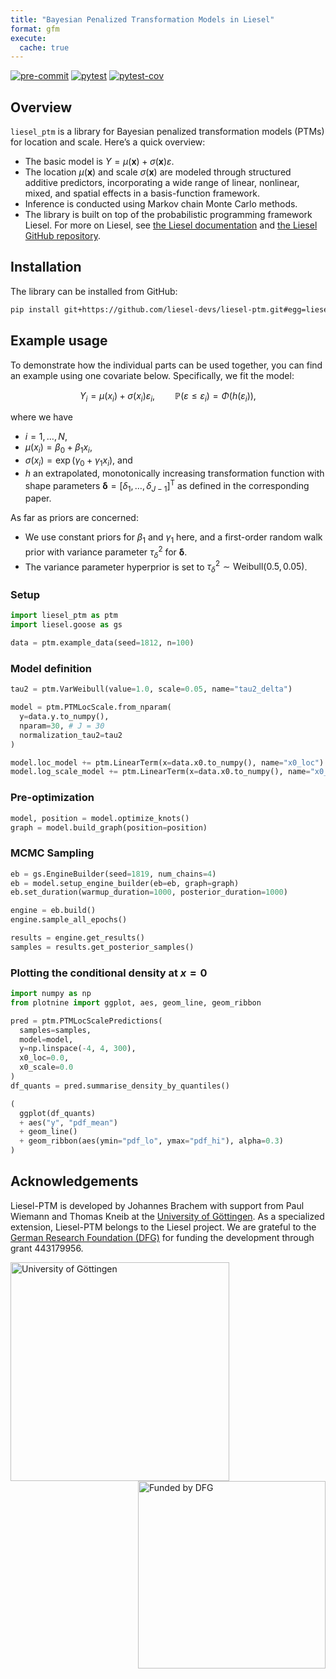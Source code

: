 ```yaml
---
title: "Bayesian Penalized Transformation Models in Liesel"
format: gfm
execute:
  cache: true
---
```



[![pre-commit](https://github.com/liesel-devs/liesel-ptm/actions/workflows/pre-commit.yml/badge.svg)](https://github.com/liesel-devs/liesel-ptm/actions/workflows/pre-commit.yml) [![pytest](https://github.com/liesel-devs/liesel-ptm/actions/workflows/pytest.yml/badge.svg)](https://github.com/liesel-devs/liesel-ptm/actions/workflows/pytest.yml) [![pytest-cov](tests/coverage.svg)](https://github.com/liesel-devs/liesel-ptm/actions/workflows/pytest.yml)


## Overview

`liesel_ptm` is a library for Bayesian penalized transformation models (PTMs) for
location and scale. Here's a quick overview:

- The basic model is $Y = \mu(\boldsymbol{x}) + \sigma(\boldsymbol{x}) \varepsilon$.
- The location $\mu(\boldsymbol{x})$ and scale $\sigma(\boldsymbol{x})$ are modeled through structured additive predictors, incorporating a wide range of linear, nonlinear, mixed, and spatial effects in a basis-function framework.
- Inference is conducted using Markov chain Monte Carlo methods.
- The library is built on top of the probabilistic programming framework Liesel. For more on Liesel, see [the Liesel documentation](https://docs.liesel-project.org/en/latest/) and [the Liesel GitHub repository](https://github.com/liesel-devs/liesel).

## Installation

The library can be installed from GitHub:

```bash
pip install git+https://github.com/liesel-devs/liesel-ptm.git#egg=liesel_ptm
```

## Example usage

To demonstrate how the individual parts can be used together, you can find
an example using one covariate below. Specifically, we fit the model:

$$
Y_i = \mu(x_i) + \sigma(x_i) \varepsilon_i, \qquad \mathbb{P}(\varepsilon \leq \varepsilon_i) = \Phi(h(\varepsilon_i)),
$$

where we have

- $i = 1, \dots, N$,
- $\mu(x_i) = \beta_0 + \beta_1 x_i$,
- $\sigma(x_i) = \exp(\gamma_0 + \gamma_1 x_i)$, and
- $h$ an extrapolated, monotonically increasing transformation function with shape parameters $\boldsymbol{\delta} = [\delta_1, \dots, \delta_{J-1}]^{\mathsf{T}}$ as defined in the corresponding paper.

As far as priors are concerned:

- We use constant priors for $\beta_1$ and $\gamma_1$ here, and a first-order random walk prior with variance parameter $\tau^2_{\delta}$ for $\boldsymbol{\delta}$.
- The variance parameter hyperprior is set to $\tau^2_{\delta} \sim \text{Weibull}(0.5, 0.05)$.


### Setup

```python
import liesel_ptm as ptm
import liesel.goose as gs

data = ptm.example_data(seed=1812, n=100)
```

### Model definition

```python
tau2 = ptm.VarWeibull(value=1.0, scale=0.05, name="tau2_delta")

model = ptm.PTMLocScale.from_nparam(
  y=data.y.to_numpy(),
  nparam=30, # J = 30
  normalization_tau2=tau2
)

model.loc_model += ptm.LinearTerm(x=data.x0.to_numpy(), name="x0_loc")
model.log_scale_model += ptm.LinearTerm(x=data.x0.to_numpy(), name="x0_scale")
```

### Pre-optimization

```python
model, position = model.optimize_knots()
graph = model.build_graph(position=position)

```

### MCMC Sampling

```python
eb = gs.EngineBuilder(seed=1819, num_chains=4)
eb = model.setup_engine_builder(eb=eb, graph=graph)
eb.set_duration(warmup_duration=1000, posterior_duration=1000)

engine = eb.build()
engine.sample_all_epochs()

results = engine.get_results()
samples = results.get_posterior_samples()
```

### Plotting the conditional density at $x=0$

```python
import numpy as np
from plotnine import ggplot, aes, geom_line, geom_ribbon

pred = ptm.PTMLocScalePredictions(
  samples=samples,
  model=model,
  y=np.linspace(-4, 4, 300),
  x0_loc=0.0,
  x0_scale=0.0
)
df_quants = pred.summarise_density_by_quantiles()
```

```python
(
  ggplot(df_quants)
  + aes("y", "pdf_mean")
  + geom_line()
  + geom_ribbon(aes(ymin="pdf_lo", ymax="pdf_hi"), alpha=0.3)
)
```


## Acknowledgements

Liesel-PTM is developed by Johannes Brachem with support from Paul Wiemann and Thomas Kneib at the [University of Göttingen](https://www.uni-goettingen.de/en). As a specialized extension, Liesel-PTM belongs to the Liesel project. We are grateful to the [German Research Foundation (DFG)](https://www.dfg.de/en) for funding the development through grant 443179956.

<img src="https://raw.githubusercontent.com/liesel-devs/liesel/main/docs/source/_static/uni-goe.svg" alt="University of Göttingen" align="left" width="350">

<img src="https://raw.githubusercontent.com/liesel-devs/liesel/main/docs/source/_static/funded-by-dfg.svg" alt="Funded by DFG" align="right" width="300">
